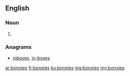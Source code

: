 ==English==

===Noun===
{{head|en|plural}}

# {{plural of|bonxie|lang=en|nocat=1}}

===Anagrams===
* [[inboxes#English|inboxes]], [[in-boxes#English|in-boxes]]

[[ar:bonxies]]
[[fr:bonxies]]
[[ku:bonxies]]
[[mg:bonxies]]
[[my:bonxies]]